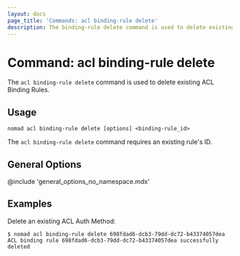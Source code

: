 ```yaml
---
layout: docs
page_title: 'Commands: acl binding-rule delete'
description: The binding-rule delete command is used to delete existing ACL Binding Rules.
---
```


# Command: acl binding-rule delete

The `acl binding-rule delete` command is used to delete existing ACL Binding Rules.

## Usage

```plaintext
nomad acl binding-rule delete [options] <binding-rule_id>
```

The `acl binding-rule delete` command requires an existing rule's ID.

## General Options

@include 'general_options_no_namespace.mdx'

## Examples

Delete an existing ACL Auth Method:

```shell-session
$ nomad acl binding-rule delete 698fdad6-dcb3-79dd-dc72-b43374057dea
ACL binding rule 698fdad6-dcb3-79dd-dc72-b43374057dea successfully deleted
```

